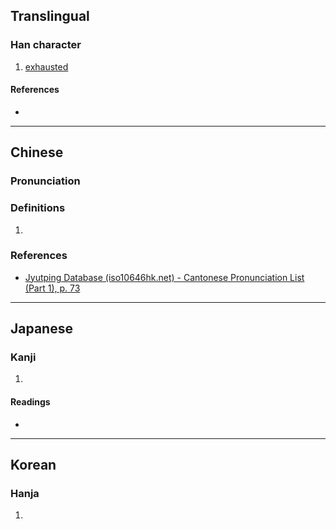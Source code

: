 {{character info}}
==Translingual==

===Han character===
{{Han char|rn=19|rad=力|as=13|sn=15|four=04127|canj=YMKS|ids=⿰亶力}}

# [[exhausted]]

====References====
* {{Han ref|kx=0149.290|dkj=02455|dj=0337.120|hdz=10381.140|uh=52EF|ud=21231|bh=E4F5|bd=58613}}

----

==Chinese==
{{zh-forms}}

===Pronunciation===
{{zh-pron
|m=dān
|c=daan1
|mc=y
|oc=y
|cat=
}}

===Definitions===
{{zh-hanzi}}

# {{rfdef|zh|sort=力13}}

===References===
* [http://www.iso10646hk.net/jp/document/download.jsp Jyutping Database (iso10646hk.net) - Cantonese Pronunciation List (Part 1), p. 73]

----

==Japanese==

===Kanji===
{{ja-kanji|grade=|rs=力13}}

# {{rfdef|ja|sort=力13}}

====Readings====
* {{ja-readings|on=たん|kun=}}

----

==Korean==

===Hanja===
{{ko-hanja|hangeul=단|rv=dan|mr=tan}}

# {{rfdef|ko|sort=力13}}